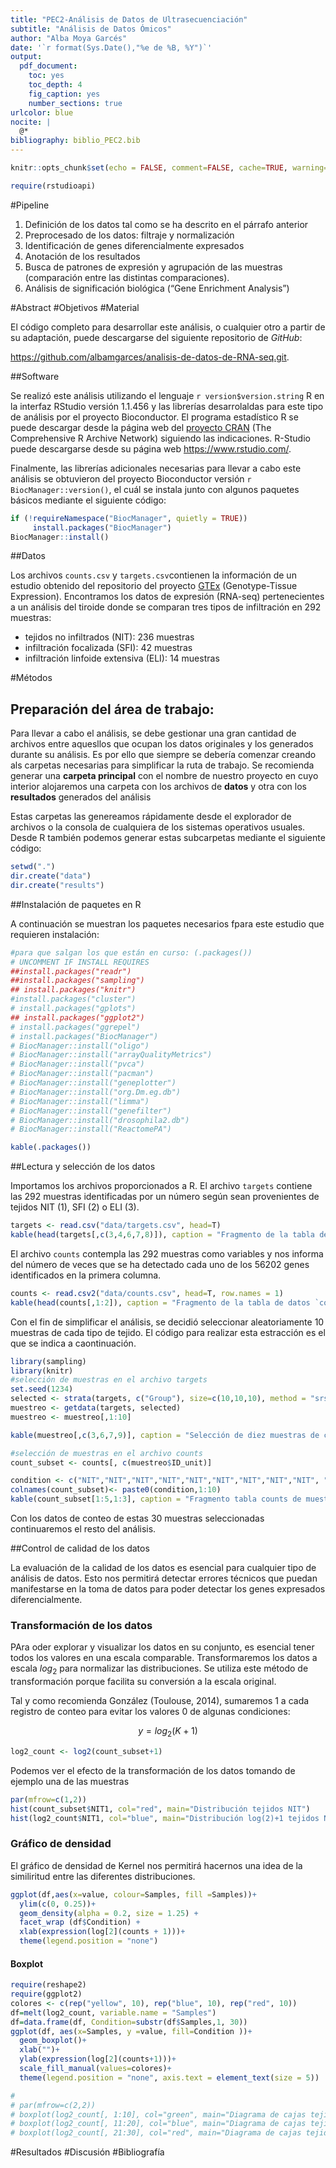 ```yaml
---
title: "PEC2-Análisis de Datos de Ultrasecuenciación"
subtitle: "Análisis de Datos Ómicos"
author: "Alba Moya Garcés"
date: '`r format(Sys.Date(),"%e de %B, %Y")`'
output: 
  pdf_document:
    toc: yes
    toc_depth: 4
    fig_caption: yes
    number_sections: true
urlcolor: blue
nocite: |
  @*
bibliography: biblio_PEC2.bib
---
```


```r
knitr::opts_chunk$set(echo = FALSE, comment=FALSE, cache=TRUE, warning=FALSE, message=FALSE, fig.width = 7, fig.height = 7, fig.cap = TRUE)
```


```r
require(rstudioapi)

```

#Pipeline

1. Definición de los datos tal como se ha descrito en el párrafo anterior
2. Preprocesado de los datos: filtraje y normalización
3. Identificación de genes diferencialmente expresados
4. Anotación de los resultados
5. Busca de patrones de expresión y agrupación de las muestras (comparación entre las
distintas comparaciones).
6. Análisis de significación biológica (“Gene Enrichment Analysis”)

#Abstract
#Objetivos
#Material

El código completo para desarrollar este análisis, o cualquier otro a partir de su adaptación, puede descargarse del siguiente repositorio de *GitHub*:

[https://github.com/albamgarces/analisis-de-datos-de-RNA-seq.git](https://github.com/albamgarces/analisis-de-datos-de-RNA-seq.git). 

##Software


Se realizó este análisis utilizando el lenguaje `r version$version.string` R en la interfaz RStudio versión 1.1.456 y las librerías desarrolaldas para este tipo de análisis por el proyecto Bioconductor.
El programa estadístico R se puede descargar desde la página web del [proyecto CRAN](https://cran.r-project.org/index.html) (The Comprehensive R Archive Network) siguiendo las indicaciones.
R-Studio puede descargarse desde su página web <https://www.rstudio.com/>.

Finalmente, las librerías adicionales necesarias para llevar a cabo este análisis se obtuvieron del proyecto Bioconductor versión `r BiocManager::version()`, el cuál se instala junto con algunos paquetes básicos mediante el siguiente código:

```r
if (!requireNamespace("BiocManager", quietly = TRUE))
     install.packages("BiocManager")
BiocManager::install()
```

##Datos

Los archivos `counts.csv` y `targets.csv`contienen la información de un estudio obtenido del repositorio del proyecto  [GTEx](https://www.gtexportal.org/home/) (Genotype-Tissue Expression). Encontramos los datos de expresión (RNA-seq) pertenecientes a un análisis del tiroide donde se comparan tres tipos de infiltración en 292 muestras:

- tejidos no infiltrados (NIT): 236 muestras
- infiltración focalizada (SFI): 42 muestras
- infiltración linfoide extensiva (ELI): 14 muestras



#Métodos

## Preparación del área de trabajo:

Para llevar a cabo el análisis, se debe gestionar una gran cantidad de archivos entre aquesllos que ocupan los datos originales y los generados durante su análisis. Es por ello que siempre se debería comenzar creando als carpetas necesarias para simplificar la ruta de trabajo. Se recomienda generar una **carpeta principal** con el nombre de nuestro proyecto en cuyo interior alojaremos una carpeta con los archivos de **datos** y otra con los **resultados** generados del análisis

Estas carpetas las genereamos rápidamente desde el explorador de archivos o la consola de cualquiera de los sistemas operativos usuales. Desde R también podemos generar estas subcarpetas mediante el siguiente código:


```r
setwd(".")
dir.create("data")
dir.create("results")
```



##Instalación de paquetes en R

A continuación se muestran los paquetes necesarios fpara este estudio que requieren instalación:

```r
#para que salgan los que están en curso: (.packages())
# UNCOMMENT IF INSTALL REQUIRES
##install.packages("readr")
##install.packages("sampling")
## install.packages("knitr")
#install.packages("cluster")
# install.packages("gplots")
## install.packages("ggplot2")
# install.packages("ggrepel")
# install.packages("BiocManager")
# BiocManager::install("oligo")
# BiocManager::install("arrayQualityMetrics")
# BiocManager::install("pvca")
# BiocManager::install("pacman")
# BiocManager::install("geneplotter")
# BiocManager::install("org.Dm.eg.db")
# BiocManager::install("limma")
# BiocManager::install("genefilter")
# BiocManager::install("drosophila2.db")
# BiocManager::install("ReactomePA")
```

```r
kable(.packages())
```

##Lectura y selección de los datos

Importamos los archivos proporcionados a R. 
El archivo `targets` contiene las 292 muestras identificadas por un número según sean provenientes de tejidos NIT (1), SFI (2) o ELI (3).

```r
targets <- read.csv("data/targets.csv", head=T)
kable(head(targets[,c(3,4,6,7,8)]), caption = "Fragmento de la tabla de datos `targets`")
```

El archivo `counts` contempla las 292 muestras como variables y nos informa del número de veces que se ha detectado cada uno de los 56202 genes identificados en la primera columna. 

```r
counts <- read.csv2("data/counts.csv", head=T, row.names = 1)
kable(head(counts[,1:2]), caption = "Fragmento de la tabla de datos `count`")
```

Con el fin de simplificar el análisis, se decidió seleccionar aleatoriamente 10 muestras de cada tipo de tejido. El código para realizar esta estracción es el que se indica a caontinuación.

```r
library(sampling)
library(knitr)
#selección de muestras en el archivo targets
set.seed(1234)
selected <- strata(targets, c("Group"), size=c(10,10,10), method = "srswor")
muestreo <- getdata(targets, selected)
muestreo <- muestreo[,1:10]
```

```r
kable(muestreo[,c(3,6,7,9)], caption = "Selección de diez muestras de cada tipo")
```


```r
#selección de muestras en el archivo counts
count_subset <- counts[, c(muestreo$ID_unit)]
```



```r
condition <- c("NIT","NIT","NIT","NIT","NIT","NIT","NIT","NIT","NIT", "NIT","ELI","ELI","ELI","ELI","ELI","ELI","ELI","ELI","ELI","ELI","SFI","SFI","SFI","SFI","SFI","SFI","SFI","SFI","SFI","SFI")
colnames(count_subset)<- paste0(condition,1:10)
kable(count_subset[1:5,1:3], caption = "Fragmento tabla counts de muestras seleccionadas")
```


Con los datos de conteo de estas 30 muestras seleccionadas continuaremos el resto del análisis.

##Control de calidad de los datos

La evaluación de la calidad de los datos es esencial para cualquier tipo de análisis de datos. Esto nos permitirá detectar errores técnicos que puedan manifestarse en la toma de datos para poder detectar los genes expresados diferencialmente.

### Transformación de los datos

PAra oder explorar y visualizar los datos en su conjunto, es esencial tener todos los valores en una escala comparable. Transformaremos los datos a escala $log_2$ para normalizar las distribuciones. Se utiliza este método de transformación porque facilita su conversión a la escala original.

Tal y como recomienda González (Toulouse, 2014), sumaremos 1 a cada registro de conteo para evitar los valores 0 de algunas condiciones:

$$y=log_2(K+1)$$
```r
log2_count <- log2(count_subset+1)
```

Podemos ver el efecto de la transformación de los datos tomando de ejemplo una de las muestras
```r
par(mfrow=c(1,2))
hist(count_subset$NIT1, col="red", main="Distribución tejidos NIT")
hist(log2_count$NIT1, col="blue", main="Distribución log(2)+1 tejidos NIT")
```
### Gráfico de densidad

El gráfico de densidad de Kernel nos permitirá hacernos una idea de la similiritud entre las diferentes distribuciones.


```r
ggplot(df,aes(x=value, colour=Samples, fill =Samples))+
  ylim(c(0, 0.25))+
  geom_density(alpha = 0.2, size = 1.25) + 
  facet_wrap (df$Condition) +
  xlab(expression(log[2](counts + 1)))+
  theme(legend.position = "none")
```


#### Boxplot

```r
require(reshape2)
require(ggplot2)
colores <- c(rep("yellow", 10), rep("blue", 10), rep("red", 10))
df=melt(log2_count, variable.name = "Samples")
df=data.frame(df, Condition=substr(df$Samples,1, 30))
ggplot(df, aes(x=Samples, y =value, fill=Condition ))+
  geom_boxplot()+
  xlab("")+
  ylab(expression(log[2](counts+1)))+
  scale_fill_manual(values=colores)+
  theme(legend.position = "none", axis.text = element_text(size = 5))
```

```r
# 
# par(mfrow=c(2,2))
# boxplot(log2_count[, 1:10], col="green", main="Diagrama de cajas tejido NIT")
# boxplot(log2_count[, 11:20], col="blue", main="Diagrama de cajas tejido ELI")
# boxplot(log2_count[, 21:30], col="red", main="Diagrama de cajas tejido SFI")
```







#Resultados
#Discusión
#Bibliografía